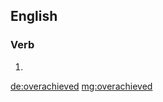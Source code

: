 ==English==

===Verb===
{{head|en|verb form}}

# {{en-past of|overachieve}}

[[de:overachieved]]
[[mg:overachieved]]